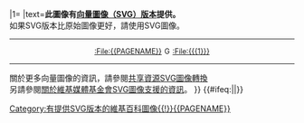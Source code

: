 {{Mbox
|type=notice
|image=[[File:Gnome-x-office-drawing.svg|60px]]
|imageright = {{#ifeq:{{{nonfree|}}}|yes|<!-- nothing -->|[[File:{{{1}}}|100px|圖像的SVG版本]]}}
|1={{{1}}}
|text='''此圖像有[[:File:{{{1}}}|向量圖像（SVG）版本]]提供。'''<br />如果SVG版本比原始圖像更好，請使用SVG圖像。
----
<div style="margin-left:auto; margin-right: auto; text-align:center; font-size:90%;">[[:File:{{PAGENAME}}]]&nbsp;[[File:Gtk-go-forward-ltr.svg|12px]]&nbsp;[[:File:{{{1}}}]]</div>
----
關於更多向量圖像的資訊，請參閱[[:commons:Commons:Transition to SVG|共享資源SVG圖像轉換]]<br />另請參閱[[m:SVG image support|關於維基媒體基金會SVG圖像支援的資訊]]。
}}<includeonly>
{{#ifeq:{{NAMESPACE}}|{{ns:6}}|[[Category:有提供SVG版本的維基百科圖像{{!}}{{PAGENAME}}]]}}</includeonly><noinclude>
{{doc}}
</noinclude>